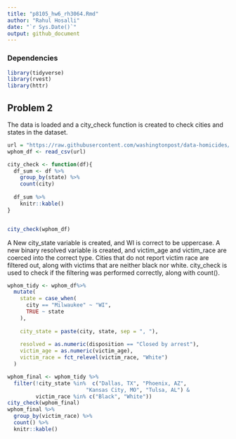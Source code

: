 ```yaml
---
title: "p8105_hw6_rh3064.Rmd"
author: "Rahul Hosalli"
date: "`r Sys.Date()`"
output: github_document
---
```


### Dependencies

```r
library(tidyverse)
library(rvest)
library(httr)
```

## Problem 2

The data is loaded and a city_check function is created to check cities and states in the dataset.

```r
url = "https://raw.githubusercontent.com/washingtonpost/data-homicides/cbcb572ed1a3c3f10d6dfe07e84464a28986173e/homicide-data.csv"
wphom_df <- read_csv(url)

city_check <- function(df){
  df_sum <- df %>% 
    group_by(state) %>% 
    count(city)
  
  df_sum %>% 
    knitr::kable()
}


city_check(wphom_df)
```

A New city_state variable is created, and WI is correct to be uppercase. A new binary resolved variable is created, and victim_age and victim_race are coerced into the correct type. Cities that do not report victim race are filtered out, along with victims that are neither black nor white. city_check is used to check if the filtering was performed correctly, along with count().

```r
wphom_tidy <- wphom_df%>% 
  mutate(
    state = case_when(
      city == "Milwaukee" ~ "WI",
      TRUE ~ state
    ),
    
    city_state = paste(city, state, sep = ", "),
    
    resolved = as.numeric(disposition == "Closed by arrest"),
    victim_age = as.numeric(victim_age),
    victim_race = fct_relevel(victim_race, "White")
  )

wphom_final <- wphom_tidy %>%
  filter(!city_state %in%  c("Dallas, TX", "Phoenix, AZ", 
                         "Kansas City, MO", "Tulsa, AL") &
         victim_race %in% c("Black", "White"))
city_check(wphom_final)
wphom_final %>%
  group_by(victim_race) %>%
  count() %>%
  knitr::kable()
```
